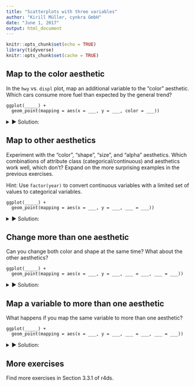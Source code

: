 ```yaml
---
title: "Scatterplots with three variables"
author: "Kirill Müller, cynkra GmbH"
date: "June 1, 2017"
output: html_document
---
```


```r
knitr::opts_chunk$set(echo = TRUE)
library(tidyverse)
knitr::opts_chunk$set(cache = TRUE)
```

## Map to the color aesthetic

In the `hwy` vs. `displ` plot, map an additional variable to the "color" aesthetic. Which cars consume more fuel than expected by the general trend?

```
ggplot(_____) +
  geom_point(mapping = aes(x = ___, y = ___, color = ___))
```

<details>
<summary>&#x25BA; Solution:</summary>
Simply insert `color = <var>` in the `aes()` call, where `<var>` is a variable in the `mpg` dataset:

```r
ggplot(data = mpg) +
  geom_point(mapping = aes(x = displ, y = hwy, color = class))
```

```r
ggplot(data = mpg) +
  geom_point(mapping = aes(x = displ, y = hwy, color = cyl))
```

```r
ggplot(data = mpg) +
  geom_point(mapping = aes(x = displ, y = hwy, color = trans))
```

```r
ggplot(data = mpg) +
  geom_point(mapping = aes(x = displ, y = hwy, color = drv))
```
</details>

## Map to other aesthetics

Experiment with the "color", "shape", "size", and "alpha" aesthetics.  Which combinations of attribute class (categorical/continuous) and aesthetics work well, which don't? Expand on the more surprising examples in the previous exercises.

Hint: Use `factor(year)` to convert continuous variables with a limited set of values to categorical variables.

```
ggplot(_____) +
  geom_point(mapping = aes(x = ___, y = ___, ___ = ___))
```

<details>
<summary>&#x25BA; Solution:</summary>
Looks like the cars with large displacement are two-seaters with rear drivetrain.

The following won't work, because `cyl` is stored as a continuous variable:

```r
ggplot(data = mpg) +
  geom_point(mapping = aes(x = displ, y = hwy, shape = cyl))
```

The `factor()` function helps:

```r
ggplot(data = mpg) +
  geom_point(mapping = aes(x = displ, y = hwy, shape = factor(cyl)))
```

On the other hand, a continuous variable is fine for the "size" aesthetic...

```r
ggplot(data = mpg) +
  geom_point(mapping = aes(x = displ, y = hwy, size = cyl))
```

...which isn't recommended (but still works) for a categorical variable:

```r
ggplot(data = mpg) +
  geom_point(mapping = aes(x = displ, y = hwy, size = factor(cyl)))
```

The "alpha" aesthetic controls transparency, and accepts both kinds of variable:

```r
ggplot(data = mpg) +
  geom_point(mapping = aes(x = displ, y = hwy, alpha = cyl))

ggplot(data = mpg) +
  geom_point(mapping = aes(x = displ, y = hwy, alpha = factor(cyl)))
```
</details>

## Change more than one aesthetic

Can you change both color and shape at the same time? What about the other aesthetics?

```
ggplot(_____) +
  geom_point(mapping = aes(x = ___, y = ___, ___ = ___, ___ = ___))
```

<details>
<summary>&#x25BA; Solution:</summary>
You can change any number of properties of a geom at your discretion, this is one of **ggplot2**'s strenghts.

```r
ggplot(data = mpg) +
  geom_point(mapping = aes(
    x = displ,
    y = hwy,
    color = class,
    size = cyl,
    shape = drv,
    alpha = fl
  ))
```

A legend is added automatically. It may not be as useful to change all properties at the same time, but it's very easy to assign a variable to a different aesthetic, or use another variable for that aesthetic.
</details>

## Map a variable to more than one aesthetic

What happens if you map the same variable to more than one aesthetic?

```
ggplot(_____) +
  geom_point(mapping = aes(x = ___, y = ___, ___ = ___, ___ = ___))
```

<details>
<summary>&#x25BA; Solution:</summary>
There are no restrictions on how many times a variable is mapped in any given plot:

```r
ggplot(data = mpg) +
  geom_point(mapping = aes(
    x = displ,
    y = hwy,
    color = displ,
    size = displ,
    alpha = displ
  ))
```

Mapping the same variable to two aesthetics is sometimes useful to further emphasize this variable.
</details>

## More exercises

Find more exercises in Section 3.3.1 of r4ds.
